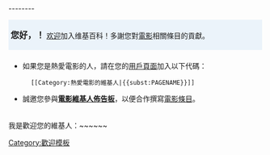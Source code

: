 --------<noinclude>[[Category:歡迎模板]]</noinclude><div style="width: 98%; margin: 0.2em 0; padding: 0.3em 0.3em; background: #ebf3fa;"><big>'''您好，{{PAGENAME}}！'''</big> [[Wikipedia:欢迎|欢迎]]加入维基百科！多謝您對[[電影]]相關條目的貢獻。</div>
<div style="width: 98%; margin: 0.2em 0; padding: 0.3em 0.3em;">
*如果您是熱愛電影的人，請在您的[[user:{{PAGENAME}}|用戶頁面]]加入以下代碼：
:<code><nowiki>[[Category:熱愛電影的維基人|{{subst:PAGENAME}}]]</nowiki></code>
*誠邀您參與'''[[Wikipedia:電影維基人布告板|電影維基人佈告板]]'''，以便合作撰寫[[:Category:電影|電影條目]]。
</div>
我是歡迎您的維基人：~~<includeonly>~~</includeonly><noinclude>~~</noinclude></center>
</div>